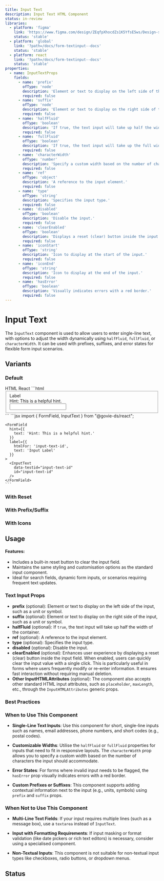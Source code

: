 ```yaml
---
title: Input Text
description: Input Text HTML Component
status: in-review
libraries:
  - platform: 'figma'
    link: 'https://www.figma.com/design/ZEqfpXhocdZs1K5YfsE5ws/Design-system?node-id=5499-6827'
    status: 'stable'
  - platform: 'global'
    link: '?path=/docs/form-textinput--docs'
    status: 'stable'
  - platform: react
    link: '?path=/docs/form-textinput--docs'
    status: 'stable'
properties:
  - name: InputTextProps
    fields:
      - name: 'prefix'
        ofType: 'node'
        description: 'Element or text to display on the left side of the input, such as a unit or symbol.'
        required: false
      - name: 'suffix'
        ofType: 'node'
        description: 'Element or text to display on the right side of the input, such as a unit or symbol.'
        required: false
      - name: 'halfFluid'
        ofType: 'boolean'
        description: 'If true, the text input will take up half the width of the container.'
        required: false
      - name: 'fullFluid'
        ofType: 'boolean'
        description: 'If true, the text input will take up the full width of the container.'
        required: false
      - name: 'characterWidth'
        ofType: 'number'
        description: 'Specify a custom width based on the number of characters the input should accommodate.'
        required: false
      - name: 'ref'
        ofType: 'object'
        description: 'A reference to the input element.'
        required: false
      - name: 'type'
        ofType: 'string'
        description: 'Specifies the input type.'
        required: false
      - name: 'disabled'
        ofType: 'boolean'
        description: 'Disable the input.'
        required: false
      - name: 'clearEnabled'
        ofType: 'boolean'
        description: 'Displays a reset (clear) button inside the input field.'
        required: false
      - name: 'iconStart'
        ofType: 'string'
        description: 'Icon to display at the start of the input.'
        required: false
      - name: 'iconEnd'
        ofType: 'string'
        description: 'Icon to display at the end of the input.'
        required: false
      - name: 'hasError'
        ofType: 'boolean'
        description: 'Visually indicates errors with a red border.'
        required: false
---
```


# Input Text

The `InputText` component is used to allow users to enter single-line text, with options to adjust the width dynamically using `halfFluid`, `fullFluid`, or `characterWidth`. It can be used with prefixes, suffixes, and error states for flexible form input scenarios.

## Variants

### Default

<ComponentContainer>
  <FormField
    hint={{
      text: 'Hint: This is a helpful hint.',
    }}
    label={{
      htmlFor: 'input-text-id',
      text: 'Input Label',
    }}
  >
    <InputText data-testid="input-text-id" id="input-text-id" />
  </FormField>
</ComponentContainer>

<Tabs id="tab3">
  <TabList>
    <TabItem value="tab31" checked>HTML</TabItem>
    <TabItem value="tab33">React</TabItem>
  </TabList>
  <TabPanel value="tab31">        
    ```html
    <fieldset>
      <label class="gi-text-md gi-label gi-mb-1" for="input-text-id">Label</label>
      <div class="gi-hint-text-md gi-hint-text gi-mb-1">Hint: This is a helpful hint.</div>
      <div class="gi-input-text-container">
        <input type="text" class="gi-input-text" id="input-text-id"data-testid="input-text-id">
      </div>
    </fieldset>
    ```
  </TabPanel>
  <TabPanel value="tab33">
    ```jsx
    import { FormField, InputText } from "@govie-ds/react";
    
    <FormField
      hint={{
        text: 'Hint: This is a helpful hint.'
      }}
      label={{
        htmlFor: 'input-text-id',
        text: 'Input Label'
      }}
    >
      <InputText
        data-testid="input-text-id"
        id="input-text-id"
      />
    </FormField>
    ```
  </TabPanel>
</Tabs>

### With Reset

<ComponentContainer>
  <FormField
    hint={{
      text: 'Hint: This is a helpful hint.',
    }}
    label={{
      htmlFor: 'text-reset-id',
      text: 'Input Label',
    }}
  >
    <InputText clearEnabled data-testid="text-reset-id" id="text-reset-id" />
  </FormField>
</ComponentContainer>

### With Prefix/Suffix

<ComponentContainer>
  <FormField
    hint={{
      text: 'Hint: This is a helpful hint.',
    }}
    label={{
      htmlFor: 'input-text-id',
      text: 'Input Label',
    }}
  >
    <InputText
      data-testid="input-text-id"
      id="input-text-id"
      prefix="€"
      suffix="kg"
    />
  </FormField>
</ComponentContainer>

### With Icons

<ComponentContainer>
  <FormField
    hint={{
      text: 'Hint: This is a helpful hint.',
    }}
    label={{
      htmlFor: 'input-text-id',
      text: 'Input Label',
    }}
  >
    <InputText
      data-testid="input-text-id"
      id="input-text-id"
      iconStart="add_circle"
      iconEnd="add_circle"
    />
  </FormField>
</ComponentContainer>

## Usage

<ComponentPropertiesTable componentId="input-text" />

#### Features:

- Includes a built-in reset button to clear the input field.
- Maintains the same styling and customisation options as the standard input component.
- Ideal for search fields, dynamic form inputs, or scenarios requiring frequent text updates.

### Text Input Props

- **prefix** (optional): Element or text to display on the left side of the input, such as a unit or symbol.
- **suffix** (optional): Element or text to display on the right side of the input, such as a unit or symbol.
- **halfFluid** (optional): If `true`, the text input will take up half the width of the container.
- **ref** (optional): A reference to the input element.
- **type** (optional): Specifies the input type.
- **disabled** (optional): Disable the input.
- **clearEnabled** (optional): Enhances user experience by displaying a reset (clear) button inside the input field. When enabled, users can quickly clear the input value with a single click. This is particularly useful in forms where users frequently modify or re-enter information. It ensures fast interaction without requiring manual deletion.
- **Other InputHTMLAttributes** (optional): The component also accepts other standard HTML input attributes, such as `placeholder`, `maxLength`, etc., through the `InputHTMLAttributes` generic props.

### Best Practices

### When to Use This Component

- **Single-Line Text Inputs**: Use this component for short, single-line inputs such as names, email addresses, phone numbers, and short codes (e.g., postal codes).

- **Customizable Widths**: Utilise the `halfFluid` or `fullFluid` properties for inputs that need to fit in responsive layouts. The `characterWidth` prop allows you to specify a custom width based on the number of characters the input should accommodate.

- **Error States**: For forms where invalid input needs to be flagged, the `hasError` prop visually indicates errors with a red border.

- **Custom Prefixes or Suffixes**: This component supports adding contextual information next to the input (e.g., units, symbols) using `prefix` and `suffix` props.

### When Not to Use This Component

- **Multi-Line Text Fields**: If your input requires multiple lines (such as a message box), use a `textarea` instead of `InputText`.
- **Input with Formatting Requirements**: If input masking or format validation (like date pickers or rich text editors) is necessary, consider using a specialised component.

- **Non-Textual Inputs**: This component is not suitable for non-textual input types like checkboxes, radio buttons, or dropdown menus.

## Status

<ComponentStatusBlock componentId="input-text" />
